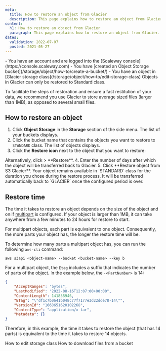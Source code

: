 ```yaml
---
meta:
  title: How to restore an object from Glacier
  description: This page explains how to restore an object from Glacier.
content:
  h1: How to restore an object from Glacier
  paragraph: This page explains how to restore an object from Glacier.
dates:
  validation: 2022-07-07
  posted: 2021-05-27
---
```


<Message type="requirement">
  - You have an account and are logged into the [Scaleway console](https://console.scaleway.com)  
  - You have [created an Object Storage bucket](/storage/object/how-to/create-a-bucket/)
  - You have an object in [Glacier storage class](/storage/object/how-to/edit-storage-class)
</Message>

<Message type="important">
  Objects in Glacier can only be restored to Standard class. 
</Message>

<Message type="tip">
 
To facilitate the steps of restoration and ensure a fast restitution of your data, we recommend you use Glacier to store average sized files (larger than 1MB), as opposed to several small files. 
</Message>

## How to restore an object

1. Click **Object Storage** in the **Storage** section of the side menu. The list of your buckets displays.
2. Click the bucket name that contains the objects you want to restore to `STANDARD` class. The list of objects displays.
3. Click the **Restore icon** next to the object that you want to restore:
  <Lightbox src="scaleway-restore-button.webp" alt="" />

  <Message type="tip">
    Alternatively, click <Icon name="more" /> > **Restore**.

  </Message>
4. Enter the number of days after which the object will be transferred back to Glacier. 
5. Click **Restore object from S3 Glacier**.
<Message type="note">
  Your object remains available in `STANDARD` class for the duration you chose during the restore process. It will be transferred automatically back to `GLACIER` once the configured period is over. 
</Message>

## Restore time 

The time it takes to restore an object depends on the size of the object and on if [multipart](/storage/object/concepts/#multipart-uploads) is configured. If your object is larger than 1MB, it can take anywhere from a few minutes to 24 hours for restore to start.

For multipart objects, each part is equivalent to one object. Consequently, the more parts your object has, the longer the restore time will be.

To determine how many parts a multipart object has, you can run the following `aws-cli` command:

```
aws s3api <object-name> --bucket <bucket-name> --key b
```
For a multipart object, the `Etag` includes a suffix that indicates the number of parts of the object. In the example below, the `-<PartNumber>` is 14:

```json
{
    "AcceptRanges": "bytes",
    "LastModified": "2022-08-16T12:07:00+00:00",
    "ContentLength": 141855946,
    "ETag": "\"df1c7b0641b048c77f7177e3d22dde78-14\"",
    "VersionId": "1660651620102268",
    "ContentType": "application/x-tar",
    "Metadata": {}
}
```
Therefore, in this example, the time it takes to restore the object (that has 14 parts) is equivalent to the time it takes to restore 14 objects. 


<Navigation title="See Also">
  <PreviousButton to="/storage/object/how-to/edit-storage-class">How to edit storage class</PreviousButton>
  <NextButton to="/storage/object/how-to/download-files-from-a-bucket/">How to download files from a bucket</NextButton>
</Navigation>